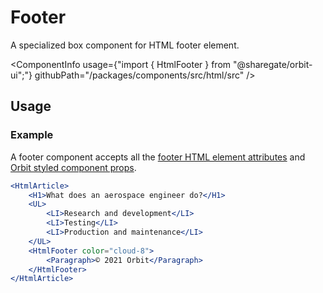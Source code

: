 
<Meta
    title="Html elements/Footer"
    id="html-footer"
/>

# Footer

<Tagline>A specialized <Link href="?path=/docs/box--default-story">box</Link> component for HTML footer element.</Tagline>

<ComponentInfo
    usage={"import { HtmlFooter } from \"@sharegate/orbit-ui\";"}
    githubPath="/packages/components/src/html/src"
/>

## Usage

### Example

A footer component accepts all the [footer HTML element attributes](https://developer.mozilla.org/en-US/docs/Web/HTML/Element/footer) and [Orbit styled component props](?path=/docs/styling--page).

```jsx
<HtmlArticle>
    <H1>What does an aerospace engineer do?</H1>
    <UL>
        <LI>Research and development</LI>
        <LI>Testing</LI>
        <LI>Production and maintenance</LI>
    </UL>
    <HtmlFooter color="cloud-8">
        <Paragraph>© 2021 Orbit</Paragraph>
    </HtmlFooter>
</HtmlArticle>
```
